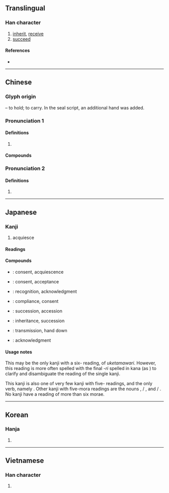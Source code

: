 {{character info/new}}
==Translingual==

===Han character===
{{Han char|rn=64|rad=手|as=04|sn=8|four=17232|canj=NNQO|ids=}}

# [[inherit]], [[receive]]
# [[succeed]]

====References====
* {{Han ref|kx=0419.190|dkj=11852|dj=0766.110|hdz=10054.030|uh=627F|ud=25215|bh=A9D3|bd=43475}}

----

==Chinese==
{{zh-forms}}

===Glyph origin===
{{Han etym}}
{{Han compound|卩|廾|ls=ic|t1=kneeling man|t2=both hands}} – to hold; to carry. In the seal script, an additional hand {{zh-l|*手}} was added.

===Pronunciation 1===
{{zh-pron
|m=chéng
|m-s=
|c=sing4
|c-t=
|g=
|h=pfs=sṳ̀n
|j=
|mb=chěng
|md=sìng
|mn=sîn/sêng
|mn_note=sîn - vernacular; sêng - literary
|mn-t=sing5/sêng5
|mn-t_note=sing5 - vernacular; sêng5 - literary
|w=3zen
|x=
|mc=y
|oc=y
|cat=
}}

====Definitions====
{{zh-hanzi}}

# {{rfdef|lang=zh}}

====Compounds====
{{zh-der|承辦|承包|承保|承擔|承當|承付|承管|承歡|承繼|承建|承教|承接|承攬|承蒙|承諾|承盤|承前啟後|承情|承認|承上啟下|承受|承順|承托|承望|承襲|承先啟後|承想|承修|承續|承印|承迎|承應|承允|承運|承載|承造|承做|承製|承重|承重孫|承轉|繼承|先意承旨|多承|坦承|一力承當|共同繼承|代位繼承|仰承|奉天承運|不承望|奉令承教|一脈相承|勞承|嗣承|一手承運|待承|國家承認|平均繼承|師承|傳承|屈意奉承|慷慨擔承|子承父業|四海承風|供承|嫡孫承重|奉承|奉承話|先意承志|允承|承宣|稟承|承籍|承讓|望風承旨|承露|承顏|承購|承平|承祧|承風希旨|承顏候色|承差|承恩門|承睫|應天承運|承直|承旨|承銷|承購權|承任|承重牆|承歡膝下|承寵|承奉|承諾值|承基|空氣軸承|承頭|承意|承攬契約|承值|承當不起|祗承|承顏接辭|承恩|擲級承矛|破承|破承題|承問|承歡獻媚|承題|看承|相承|直承|承務|承包商|承塵|概括承受|承順逢迎|應承|承乏|承審員|承租|秉承|承銷商|承顏順旨|拒絕承付|承兌|欽承|承行|承霤|承起|承翼|滿口應承|招承|承領|擔承|承嗣|承蜩|承局|誰承望|經承|趨承|迎意承旨|辱承華翰|繼承法|繼承權|貫魚承寵|總承|紹承|起承轉合|逢低承接|軸承|被繼承人|阿諛奉承|繼承人|菽水承歡}}

===Pronunciation 2===
{{zh-pron
|m=zhěng
|c=cing2
|dial=n
|cat=
}}

====Definitions====
{{zh-hanzi}}

# {{defn|lang=zh|sort=手04}}

----

==Japanese==

===Kanji===
{{ja-kanji|grade=5|rs=手04}}

# acquiesce

====Readings====
{{ja-readings
|goon=じょう<じよう
|kanon=しょう<しよう
|kun=うけたまわ-る<うけたまは-る, うけたまわり-<うけたまはり-, うけたまわ-り<うけたまは-り, う-ける, ささ-げる, とど-める, たす-ける, こ-らす, つい-で, すく-う<すく-ふ
|nanori=こと, すけ, つぎ, つぐ, よし
}}

====Compounds====
{{der-top|Compounds}}
* {{ja-r|承諾|しょうだく}}: consent, acquiescence
* {{ja-r|承知|しょうち}}: consent, acceptance
* {{ja-r|承認|しょうにん}}: recognition, acknowledgment
* {{ja-r|承服|しょうふく}}: compliance, consent
* {{ja-r|承継|しょうけい}}: succession, accession
* {{ja-r|継承|けいしょう}}: inheritance, succession
* {{ja-r|伝承|でんしょう}}: transmission, hand down
* {{ja-r|了承|りょうしょう}}: acknowledgment
{{der-bottom}}

====Usage notes====
This may be the only kanji with a six-{{l|en|mora}} reading, of ''uketamawari''. However, this reading is more often spelled with the final ''-ri'' spelled in kana (as {{m|ja|承り}}) to clarify and disambiguate the reading of the single kanji.

This kanji is also one of very few kanji with five-{{l|en|mora}} readings, and the only verb, namely {{m|ja|承る|tr=uketamawaru|pos=with the kanji comprising the five-mora ''uketamawa-'' part}}. Other kanji with five-mora readings are the nouns {{m|ja|志|tr=kokorozashi}}, {{m|ja|詔}} / {{m|ja|勅|tr=mikotonori}}, and {{m|ja|宰}} / {{m|ja|司|tr=mikotomochi}}. No kanji have a reading of more than six morae.

----

==Korean==

===Hanja===
{{ko-hanja|hangeul=[[승]], [[증]]|eumhun=|rv=seung, jeung|mr=sŭng, jŭng|y=sung, jung}}

# {{defn|lang=ko|sort=手04}}

----

==Vietnamese==

===Han character===
{{vi-hantu|[[thừa]]|rs=手04}}

# {{defn|lang=vi|sort=手04}}